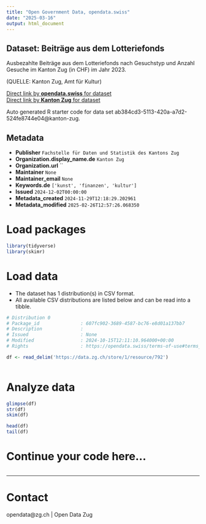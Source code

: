 ```yaml
---
title: "Open Government Data, opendata.swiss"
date: "2025-03-16"
output: html_document
---
```


## Dataset: Beiträge aus dem Lotteriefonds

Ausbezahlte Beiträge aus dem Lotteriefonds nach Gesuchstyp und Anzahl Gesuche im Kanton Zug (in CHF) im Jahr 2023.

(QUELLE: Kanton Zug, Amt für Kultur)

[Direct link by **opendata.swiss** for dataset](https://opendata.swiss/de/dataset/beitrage-aus-dem-lotteriefonds)<br>
[Direct link by **Kanton Zug** for dataset](https://www.zg.ch/behoerden/gesundheitsdirektion/statistikfachstelle/themen/16-sport-und-kultur/kultur)

Auto generated R starter code for data set ab384cd3-5113-420a-a7d2-524fe8744e04@kanton-zug.

## Metadata

- **Publisher** `Fachstelle für Daten und Statistik des Kantons Zug`
- **Organization.display_name.de** `Kanton Zug`
- **Organization.url** ``
- **Maintainer** `None`
- **Maintainer_email** `None`
- **Keywords.de** `['kunst', 'finanzen', 'kultur']`
- **Issued** `2024-12-02T00:00:00`
- **Metadata_created** `2024-11-29T12:18:29.202961`
- **Metadata_modified** `2025-02-26T12:57:26.068350`


# Load packages

```r

library(tidyverse)
library(skimr)

```

# Load data

-   The dataset has 1 distribution(s) in CSV format.
-   All available CSV distributions are listed below and can be read into a tibble.

```r

# Distribution 0
# Package_id               : 607fc902-3689-4587-bc76-e8d01a137bb7
# Description              : 
# Issued                   : None
# Modified                 : 2024-10-15T12:11:10.964000+00:00
# Rights                   : https://opendata.swiss/terms-of-use#terms_by

df <- read_delim('https://data.zg.ch/store/1/resource/792')



```

# Analyze data

```r

glimpse(df)
str(df)
skim(df)

head(df)
tail(df)

```

# Continue your code here...

```r

```

------------------------------------------------------------------------

# Contact

opendata@zg.ch | Open Data Zug
